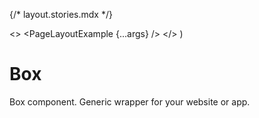 {/* layout.stories.mdx */}


<Meta of={LayoutStories} />

  <>
    <style>
      {`
        #storybook-root {
          width: 100%;
          padding: 0! important;
        }
      `}
    </style>
    <PageLayoutExample {...args} />
  </>
)

# Box

Box component. Generic wrapper for your website or app.

<Canvas layout="fullscreen">
  <Story of={LayoutStories.Box} />
</Canvas>
